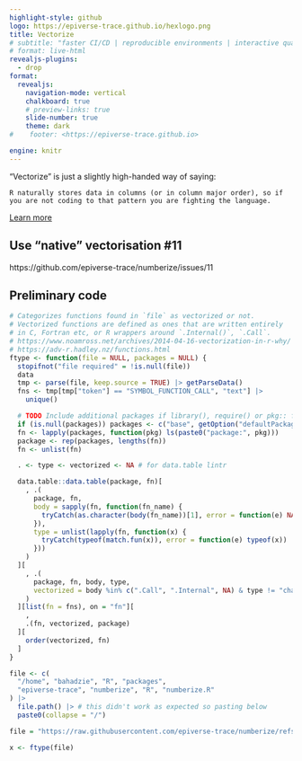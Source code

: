 ```yaml
---
highlight-style: github
logo: https://epiverse-trace.github.io/hexlogo.png
title: Vectorize
# subtitle: "faster CI/CD | reproducible environments | interactive quarto"
# format: live-html
revealjs-plugins:
  - drop
format:
  revealjs:
    navigation-mode: vertical
    chalkboard: true
    # preview-links: true
    slide-number: true
    theme: dark
#    footer: <https://epiverse-trace.github.io>

engine: knitr
---
```


 “Vectorize” is just a slightly high-handed way of saying:

    R naturally stores data in columns (or in column major order), so if you are not coding to that pattern you are fighting the language.

::: footer
[Learn more](https://win-vector.com/2019/01/03/what-does-it-mean-to-write-vectorized-code-in-r/
)
:::

## Use "native" vectorisation #11 
https://github.com/epiverse-trace/numberize/issues/11



## Preliminary code


```r
# Categorizes functions found in `file` as vectorized or not.
# Vectorized functions are defined as ones that are written entirely
# in C, Fortran etc, or R wrappers around `.Internal()`, `.Call`.
# https://www.noamross.net/archives/2014-04-16-vectorization-in-r-why/
# https://adv-r.hadley.nz/functions.html
ftype <- function(file = NULL, packages = NULL) {
  stopifnot("file required" = !is.null(file))
  data
  tmp <- parse(file, keep.source = TRUE) |> getParseData()
  fns <- tmp[tmp["token"] == "SYMBOL_FUNCTION_CALL", "text"] |>
    unique()

  # TODO Include additional packages if library(), require() or pkg:: found
  if (is.null(packages)) packages <- c("base", getOption("defaultPackages"))
  fn <- lapply(packages, function(pkg) ls(paste0("package:", pkg)))
  package <- rep(packages, lengths(fn))
  fn <- unlist(fn)

  . <- type <- vectorized <- NA # for data.table lintr

  data.table::data.table(package, fn)[
    , .(
      package, fn,
      body = sapply(fn, function(fn_name) {
        tryCatch(as.character(body(fn_name))[1], error = function(e) NA)
      }),
      type = unlist(lapply(fn, function(x) {
        tryCatch(typeof(match.fun(x)), error = function(e) typeof(x))
      }))
    )
  ][
    , .(
      package, fn, body, type,
      vectorized = body %in% c(".Call", ".Internal", NA) & type != "character"
    )
  ][list(fn = fns), on = "fn"][
    ,
    .(fn, vectorized, package)
  ][
    order(vectorized, fn)
  ]
}

file <- c(
  "/home", "bahadzie", "R", "packages",
  "epiverse-trace", "numberize", "R", "numberize.R"
) |>
  file.path() |> # this didn't work as expected so pasting below
  paste0(collapse = "/")

file = "https://raw.githubusercontent.com/epiverse-trace/numberize/refs/heads/main/R/numberize.R"

x <- ftype(file)
```